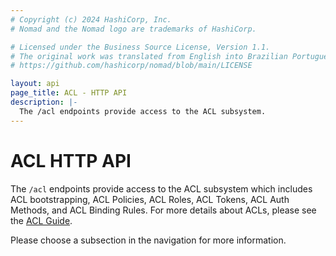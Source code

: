 ```yaml
---
# Copyright (c) 2024 HashiCorp, Inc.
# Nomad and the Nomad logo are trademarks of HashiCorp.

# Licensed under the Business Source License, Version 1.1.
# The original work was translated from English into Brazilian Portuguese.
# https://github.com/hashicorp/nomad/blob/main/LICENSE

layout: api
page_title: ACL - HTTP API
description: |-
  The /acl endpoints provide access to the ACL subsystem.
---
```


# ACL HTTP API

The `/acl` endpoints provide access to the ACL subsystem which includes ACL
bootstrapping, ACL Policies, ACL Roles, ACL Tokens, ACL Auth Methods, and ACL
Binding Rules. For more details about ACLs, please see the [ACL
Guide](/nomad/tutorials/access-control).

Please choose a subsection in the navigation for more information.

